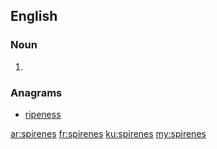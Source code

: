==English==

===Noun===
{{head|en|plural}}

# {{plural of|spirene|lang=en}}

===Anagrams===
* [[ripeness#English|ripeness]]

[[ar:spirenes]]
[[fr:spirenes]]
[[ku:spirenes]]
[[my:spirenes]]